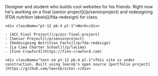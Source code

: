 
<div className="grid md:grid-cols-2 mt-12 md:mt-20">
  <div className="flex flex-col pb-10 max-w-[500px] mx-auto md:mx-0 justify-center">
    <div className="leading-[1.5] font-[family-name:var(--font-baskerville)]">
      Designer and student who builds cool websites for his friends.
      Right now he's working on a final [senior project](/p/seniorproject)
      and redesigning [FDA nutrition labels](/fda-redesign) for class.
    </div>

    <div className="pt-12 pb-4 pl-1">Work</div>
    
    - [ACC Final Project](/p/acc-final-project)
    - [Senior Project](/p/seniorproject)
    - [Redesigning Nutrition Facts](/p/fda-redesign)
    - [La Cima Charter School](/p/lacima)
    - [Finn Crawford](https://finn-crawford.com)

    <div className="text-sm pt-12 pb-4 pl-1">This site is under construction. Built using leerob's open source [portfolio project](https://github.com/leerob/site).</div>

  </div>
  <div className="py-10 md:overflow-y-scroll md:max-h-screen md:fixed md:right-4 md:top-0 md:max-w-[50vw] mx-auto md:mx-0">
  <Featured/>
  </div>
</div>